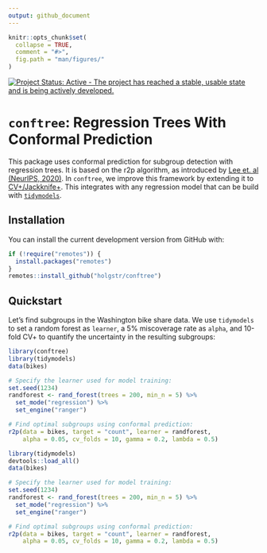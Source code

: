 ```yaml
---
output: github_document
---
```


<!-- README.md is generated from README.Rmd. Please edit that file -->

```r
knitr::opts_chunk$set(
  collapse = TRUE,
  comment = "#>",
  fig.path = "man/figures/"
)
```

<!-- badges: start -->
[![Project Status: Active - The project has reached a stable, usable state and is being actively developed.](https://www.repostatus.org/badges/latest/active.svg)](https://www.repostatus.org/#active)
<!-- badges: end -->

# **`conftree`**: Regression Trees With Conformal Prediction

This package uses conformal prediction for subgroup detection with regression trees. It is based on the r2p algorithm, as introduced by [Lee et. al (NeurIPS, 2020)][1]. In `conftree`, we improve this framework by extending it to [CV+/Jackknife+][3]. This integrates with any regression model that can be build with [`tidymodels`][2].

## Installation

You can install the current development version from GitHub with:

```r
if (!require("remotes")) {
  install.packages("remotes")
}
remotes::install_github("holgstr/conftree")
```

## Quickstart

Let's find subgroups in the Washington bike share data. We use `tidymodels` to set a random forest as `learner`, a 5% miscoverage rate as `alpha`, and 10-fold CV+ to quantify the uncertainty in the resulting subgroups:

```r
library(conftree)
library(tidymodels)
data(bikes)

# Specify the learner used for model training:
set.seed(1234)
randforest <- rand_forest(trees = 200, min_n = 5) %>%
  set_mode("regression") %>%
  set_engine("ranger")

# Find optimal subgroups using conformal prediction:
r2p(data = bikes, target = "count", learner = randforest,
    alpha = 0.05, cv_folds = 10, gamma = 0.2, lambda = 0.5)

```

```r
library(tidymodels)
devtools::load_all()
data(bikes)

# Specify the learner used for model training:
set.seed(1234)
randforest <- rand_forest(trees = 200, min_n = 5) %>%
  set_mode("regression") %>%
  set_engine("ranger")

# Find optimal subgroups using conformal prediction:
r2p(data = bikes, target = "count", learner = randforest,
    alpha = 0.05, cv_folds = 10, gamma = 0.2, lambda = 0.5)

```

[1]: https://proceedings.neurips.cc/paper/2020/hash/1819020b02e926785cf3be594d957696-Abstract.html

[2]: https://www.tidymodels.org/find/parsnip/

[3]: https://arxiv.org/abs/1905.02928
